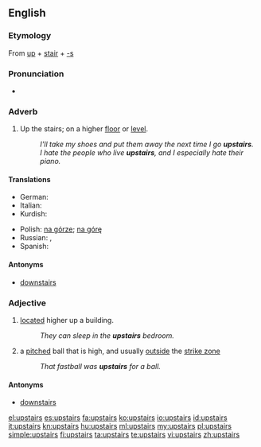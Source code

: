 ==English==

===Etymology===
From [[up]] + [[stair]] + [[-s]]

===Pronunciation===
* {{audio|en-us-upstairs.ogg|Audio (US)}}

===Adverb===
{{en-adv|[[further]] [[upstairs]]|[[furthest]] [[upstairs]]}}

# Up the stairs; on a higher [[floor]] or [[level]].
#: ''I'll take my shoes and put them away the next time I go '''upstairs'''.''
#: ''I hate the people who live '''upstairs''', and I especially hate their piano.''

====Translations====
{{trans-top|Up the stairs; on a higher floor or level}}
* German: {{t|de|treppauf}}
* Italian: {{t-|it|di sopra}}
* Kurdish: {{t|ku|سه‌ره‌وه‌|tr=sarawa|sc=ku-Arab}}
{{trans-mid}}
* Polish: [[na górze]]; [[na górę]]
* Russian: {{t+|ru|вверх|tr=vverh}}, {{t+|ru|наверх|tr=navérh}}
* Spanish: {{t+|es|arriba}}
{{trans-bottom}}

====Antonyms====
* [[downstairs]]

===Adjective===
{{en-adj|[[further]] [[upstairs]]|[[furthest]] [[upstairs]]}}

# [[located]] higher up a building.
#: ''They can sleep in the '''upstairs''' bedroom.''
# {{baseball}} a [[pitched]] ball that is high, and usually [[outside]] the [[strike zone]]
#: ''That fastball was '''upstairs''' for a ball.''

====Antonyms====
* [[downstairs]]

[[el:upstairs]]
[[es:upstairs]]
[[fa:upstairs]]
[[ko:upstairs]]
[[io:upstairs]]
[[id:upstairs]]
[[it:upstairs]]
[[kn:upstairs]]
[[hu:upstairs]]
[[ml:upstairs]]
[[my:upstairs]]
[[pl:upstairs]]
[[simple:upstairs]]
[[fi:upstairs]]
[[ta:upstairs]]
[[te:upstairs]]
[[vi:upstairs]]
[[zh:upstairs]]